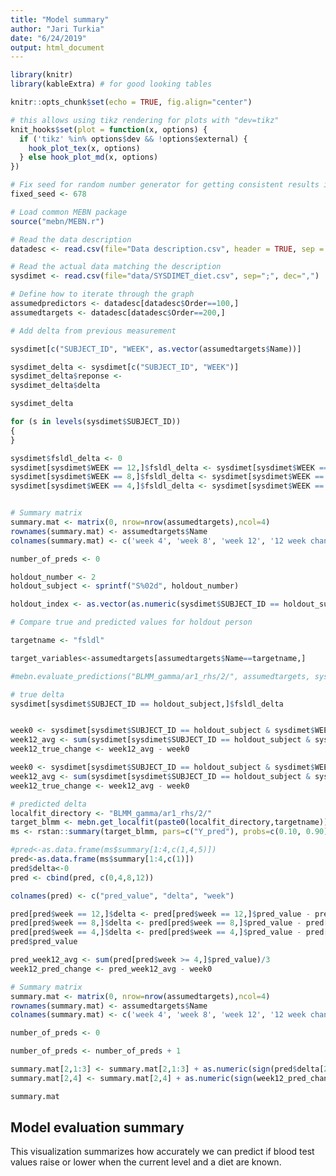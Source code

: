 ```yaml
---
title: "Model summary"
author: "Jari Turkia"
date: "6/24/2019"
output: html_document
---
```


```r
library(knitr)
library(kableExtra) # for good looking tables

knitr::opts_chunk$set(echo = TRUE, fig.align="center")

# this allows using tikz rendering for plots with "dev=tikz"
knit_hooks$set(plot = function(x, options) {
  if ('tikz' %in% options$dev && !options$external) {
    hook_plot_tex(x, options)
  } else hook_plot_md(x, options)
})

# Fix seed for random number generator for getting consistent results in kmeans etc.
fixed_seed <- 678

# Load common MEBN package
source("mebn/MEBN.r")
```

```r

# Read the data description
datadesc <- read.csv(file="Data description.csv", header = TRUE, sep = ";")

# Read the actual data matching the description
sysdimet <- read.csv(file="data/SYSDIMET_diet.csv", sep=";", dec=",")

# Define how to iterate through the graph
assumedpredictors <- datadesc[datadesc$Order==100,]    
assumedtargets <- datadesc[datadesc$Order==200,] 
```

```r
# Add delta from previous measurement

sysdimet[c("SUBJECT_ID", "WEEK", as.vector(assumedtargets$Name))]

sysdimet_delta <- sysdimet[c("SUBJECT_ID", "WEEK")]
sysdimet_delta$reponse <- 
sysdimet_delta$delta 

sysdimet_delta

for (s in levels(sysdimet$SUBJECT_ID))
{
}

sysdimet$fsldl_delta <- 0
sysdimet[sysdimet$WEEK == 12,]$fsldl_delta <- sysdimet[sysdimet$WEEK == 12,]$fsldl - sysdimet[sysdimet$WEEK == 8,]$fsldl
sysdimet[sysdimet$WEEK == 8,]$fsldl_delta <- sysdimet[sysdimet$WEEK == 8,]$fsldl - sysdimet[sysdimet$WEEK == 4,]$fsldl
sysdimet[sysdimet$WEEK == 4,]$fsldl_delta <- sysdimet[sysdimet$WEEK == 4,]$fsldl - sysdimet[sysdimet$WEEK == 0,]$fsldl



```

```r
# Summary matrix
summary.mat <- matrix(0, nrow=nrow(assumedtargets),ncol=4)
rownames(summary.mat) <- assumedtargets$Name
colnames(summary.mat) <- c('week 4', 'week 8', 'week 12', '12 week change')

number_of_preds <- 0
```

```r
holdout_number <- 2
holdout_subject <- sprintf("S%02d", holdout_number)

holdout_index <- as.vector(as.numeric(sysdimet$SUBJECT_ID == holdout_subject))
```

```r
# Compare true and predicted values for holdout person

targetname <- "fsldl"    

target_variables<-assumedtargets[assumedtargets$Name==targetname,]

#mebn.evaluate_predictions("BLMM_gamma/ar1_rhs/2/", assumedtargets, sysdimet[holdout_index==1,])

# true delta
sysdimet[sysdimet$SUBJECT_ID == holdout_subject,]$fsldl_delta


week0 <- sysdimet[sysdimet$SUBJECT_ID == holdout_subject & sysdimet$WEEK == 0,]$fsldl
week12_avg <- sum(sysdimet[sysdimet$SUBJECT_ID == holdout_subject & sysdimet$WEEK >= 4,]$fsldl)/3
week12_true_change <- week12_avg - week0

week0 <- sysdimet[sysdimet$SUBJECT_ID == holdout_subject & sysdimet$WEEK == 0,]$fsldl
week12_avg <- sum(sysdimet[sysdimet$SUBJECT_ID == holdout_subject & sysdimet$WEEK >= 4,]$fsldl)/3
week12_true_change <- week12_avg - week0
```


```r
# predicted delta
localfit_directory <- "BLMM_gamma/ar1_rhs/2/"
target_blmm <- mebn.get_localfit(paste0(localfit_directory,targetname))
ms <- rstan::summary(target_blmm, pars=c("Y_pred"), probs=c(0.10, 0.90), na.rm = TRUE)

#pred<-as.data.frame(ms$summary[1:4,c(1,4,5)])
pred<-as.data.frame(ms$summary[1:4,c(1)])
pred$delta<-0
pred <- cbind(pred, c(0,4,8,12))

colnames(pred) <- c("pred_value", "delta", "week")

pred[pred$week == 12,]$delta <- pred[pred$week == 12,]$pred_value - pred[pred$week == 8,]$pred_value
pred[pred$week == 8,]$delta <- pred[pred$week == 8,]$pred_value - pred[pred$week == 4,]$pred_value
pred[pred$week == 4,]$delta <- pred[pred$week == 4,]$pred_value - pred[pred$week == 0,]$pred_value
pred$pred_value

pred_week12_avg <- sum(pred[pred$week >= 4,]$pred_value)/3
week12_pred_change <- pred_week12_avg - week0
```

```r
# Summary matrix
summary.mat <- matrix(0, nrow=nrow(assumedtargets),ncol=4)
rownames(summary.mat) <- assumedtargets$Name
colnames(summary.mat) <- c('week 4', 'week 8', 'week 12', '12 week change')

number_of_preds <- 0

number_of_preds <- number_of_preds + 1

summary.mat[2,1:3] <- summary.mat[2,1:3] + as.numeric(sign(pred$delta[2:4]) == sign(sysdimet[sysdimet$SUBJECT_ID == holdout_subject,]$fsldl_delta[2:4]))
summary.mat[2,4] <- summary.mat[2,4] + as.numeric(sign(week12_pred_change) == sign(week12_true_change))

summary.mat


```


## Model evaluation summary

This visualization summarizes how accurately we can predict if blood test values raise or lower when the current level and a diet are known. 

```r

```

